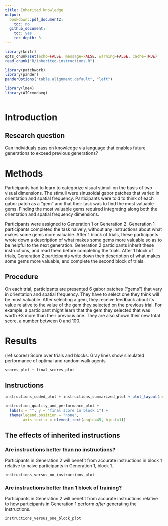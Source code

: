 ```yaml
---
title: Inherited knowledge
output:
  bookdown::pdf_document2:
    toc: no
  github_document:
    toc: yes
    toc_depth: 3
---
```

```r
library(knitr)
opts_chunk$set(echo=FALSE, message=FALSE, warning=FALSE, cache=TRUE)
read_chunk("R/inherited-instructions.R")

library(patchwork)
library(pander)
panderOptions("table.alignment.default", "left")

library(lme4)
library(AICcmodavg)
```
```r
```

# Introduction

## Research question

Can individuals pass on knowledge via language that enables future generations
to exceed previous generations?

# Methods

Participants had to learn to categorize visual stimuli on the basis of two
visual dimensions. The stimuli were sinusoidal gabor patches that varied in
orientation and spatial frequency. Participants were told to think of each gabor
patch as a "gem" and that their task was to find the most valuable gems. Finding
the most valuable gems required integrating along both the orientation and
spatial frequency dimensions.

Participants were assigned to Generation 1 or Generation 2. Generation 1
participants completed the task naively, without any instructions about what
makes some gems more valuable. After 1 block of trials, these participants wrote
down a description of what makes some gems more valuable so as to be
helpful to the next generation. Generation 2 participants inherit these
instructions, and read them before completing the trials. After 1 block
of trials, Generation 2 participants write down their description of
what makes some gems more valuable, and complete the second block of trials.

## Procedure

On each trial, participants are presented 6 gabor patches ("gems") that vary in
orientation and spatial frequency. They have to select one they think will be
most valuable. After selecting a gem, they receive feedback about its value
relative to the value of the gem they selected on the previous trial. For
example, a participant might learn that the gem they selected that was worth +3
more than their previous one. They are also shown their new total score, a number
between 0 and 100.

\newpage

# Results

(ref:scores) Score over trials and blocks. Gray lines show simulated performance
of optimal and random walk agents.

```r
scores_plot + final_scores_plot
```

## Instructions

```r
instructions_coded_plot + instructions_summarized_plot + plot_layout(nrow = 2)
```

```r
instruction_quality_and_performance_plot +
  labs(x = "", y = "final score in block 1") +
  theme(legend.position = "none",
        axis.text.x = element_text(angle=45, hjust=1))
```

## The effects of inherited instructions

### Are instructions better than no instructions?

Participants in Generation 2 will benefit from accurate instructions
in block 1 relative to naive participants in Generation 1, block 1.

```r
instructions_versus_no_instructions_plot
```

### Are instructions better than 1 block of training?

Participants in Generation 2 will benefit from accurate instructions
relative to how participants in Generation 1 perform _after_ generating
the instructions.

```r
instructions_versus_one_block_plot
```
